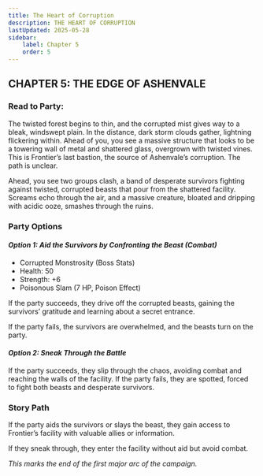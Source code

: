 ```yaml
---
title: The Heart of Corruption
description: THE HEART OF CORRUPTION
lastUpdated: 2025-05-28
sidebar:
    label: Chapter 5
    order: 5
---
```


## CHAPTER 5: THE EDGE OF ASHENVALE 

### Read to Party:
The twisted forest begins to thin, and the corrupted mist gives way to a bleak, windswept plain. In the distance, dark storm clouds gather, lightning flickering within. Ahead of you, you see a massive structure that looks to be a towering wall of metal and shattered glass, overgrown with twisted vines. This is Frontier’s last bastion, the source of Ashenvale’s corruption. The path is unclear.

Ahead, you see two groups clash, a band of desperate survivors fighting against twisted, corrupted beasts that pour from the shattered facility. Screams echo through the air, and a massive creature, bloated and dripping with acidic ooze, smashes through the ruins.

### Party Options
#### <I>Option 1: Aid the Survivors by Confronting the Beast (Combat) </I>
- Corrupted Monstrosity (Boss Stats)
- Health: 50
- Strength: +6
- Poisonous Slam (7 HP, Poison Effect)

If the party succeeds, they drive off the corrupted beasts, gaining the survivors’ gratitude and learning about a secret entrance.

If the party fails, the survivors are overwhelmed, and the beasts turn on the party.

#### <I>Option 2: Sneak Through the Battle </I>
If the party succeeds, they slip through the chaos, avoiding combat and reaching the walls of the facility.
If the party fails, they are spotted, forced to fight both beasts and desperate survivors.

### Story Path

If the party aids the survivors or slays the beast, they gain access to Frontier’s facility with valuable allies or information.

If they sneak through, they enter the facility without aid but avoid combat.

_This marks the end of the first major arc of the campaign._
